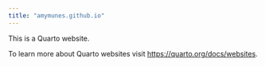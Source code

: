 ```yaml
---
title: "amymunes.github.io"
---
```


This is a Quarto website.

To learn more about Quarto websites visit <https://quarto.org/docs/websites>.
